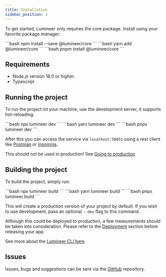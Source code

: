 ```yaml
---
title: Installation
sidebar_position: 1
---
```


To get started, Lumineer only requires the core package. Install using your favorite package manager:

<Tabs groupId="package-manager">
  <TabItem value="npm" label="NPM">
    ```bash
      npm install --save @lumineer/core
    ```
  </TabItem>
  <TabItem value="yarn" label="Yarn">
    ```bash
      yarn add @lumineer/core
    ```
  </TabItem>
  <TabItem value="pnpm" label="PNPM">
    ```bash
      pnpm install @lumineer/core
    ```
  </TabItem>
</Tabs>

## Requirements

- Node.js version 18.0 or higher.
- Typescript

## Running the project

To run the project int your machine, use the development server, it supports hot-reloading:

<Tabs groupId="package-manager">
  <TabItem value="npm" label="NPM">
    ```bash
    npx lumineer dev
    ```
  </TabItem>
  <TabItem value="yarn" label="Yarn">
    ```bash
    yarn lumineer dev
    ```
  </TabItem>
  <TabItem value="pnpm" label="PNPM">
    ```bash
    pnpx lumineer dev
    ```
  </TabItem>
</Tabs>

After this you can access the service via `localhost:50051` using a rest client like [Postman](#) or [Insomnia](#).

This should not be used in production! See [Going to production](/docs/documentation/deployment/going-to-production)

## Building the project

To build the project, simply run:

<Tabs groupId="package-manager">
  <TabItem value="npm" label="NPM">
    ```bash
    npx lumineer build
    ```
  </TabItem>
  <TabItem value="yarn" label="Yarn">
    ```bash
    yarn lumineer build
    ```
  </TabItem>
  <TabItem value="pnpm" label="PNPM">
    ```bash
    pnpx lumineer build
    ```
  </TabItem>
</Tabs>

This will create a production version of your project by default. If you wish to use development, pass an optional `--dev` flag to this command.

Although this could be deployed to production, a few measurements should be taken into consideration. Please refer to the [Deployment](/docs/documentation/deployment/going-to-production) section before releasing your app.

See more about the [Lumineer CLI here](/docs/category/cli).

## Issues

Issues, bugs and suggestions can be sent via the [GitHub](https://github.com/ghanizadev/lumineer) repository.
